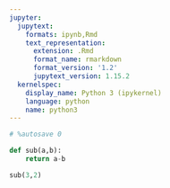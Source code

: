 ```yaml
---
jupyter:
  jupytext:
    formats: ipynb,Rmd
    text_representation:
      extension: .Rmd
      format_name: rmarkdown
      format_version: '1.2'
      jupytext_version: 1.15.2
  kernelspec:
    display_name: Python 3 (ipykernel)
    language: python
    name: python3
---
```


```python
# %autosave 0
```

```python
def sub(a,b):
    return a-b
```

```python
sub(3,2)
```

```python

```
